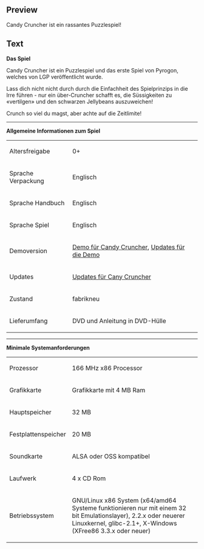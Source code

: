 ==Preview==
<p>Candy Cruncher ist ein rassantes Puzzlespiel!</p>

==Text==
<p><strong><strong><strong>Das Spiel</strong></strong><br /></strong></p>
<p>Candy Cruncher ist ein Puzzlespiel und das erste Spiel von Pyrogon, welches von LGP ver&ouml;ffentlicht wurde.</p>
<p>Lass dich nicht nicht durch durch die Einfachheit des Spielprinzips in die Irre f&uuml;hren - nur ein &uuml;ber-Cruncher schafft es, die S&uuml;ssigkeiten zu &laquo;vertilgen&raquo; und den schwarzen Jellybeans auszuweichen!</p>
<p></p>
<p>Crunch so viel du magst, aber achte auf die Zeitlimite!</p>
<hr />
<p><strong><strong><strong>Allgemeine Informationen zum Spiel</strong></strong><br /></strong></p>
<table border="0">
<tbody>
<tr>
<td>Altersfreigabe<br /></td>
<td>0+</td>
</tr>
<tr>
<td>Sprache Verpackung<br /></td>
<td>Englisch</td>
</tr>
<tr>
<td>Sprache Handbuch<br /></td>
<td>Englisch<br /></td>
</tr>
<tr>
<td>Sprache Spiel<br /></td>
<td>Englisch</td>
</tr>
<tr>
<td>Demoversion</td>
<td><a href="http://demofiles.linuxgamepublishing.com/candycruncher/">Demo f&uuml;r Candy Cruncher</a>, <a href="http://updatefiles.linuxgamepublishing.com/candycruncher/">Updates f&uuml;r die Demo</a></td>
</tr>
<tr>
<td>Updates</td>
<td><a href="http://updatefiles.linuxgamepublishing.com/candycruncher/">Updates f&uuml;r Cany Cruncher</a></td>
</tr>
<tr>
<td>Zustand<br /></td>
<td>fabrikneu<br /></td>
</tr>
<tr>
<td>Lieferumfang<br /></td>
<td>DVD und Anleitung in DVD-H&uuml;lle<br /></td>
</tr>
</tbody>
</table>
<p></p>
<hr />
<p><strong><strong><strong>Minimale Systemanforderungen</strong></strong><br /></strong></p>
<table border="0">
<tbody>
<tr>
<td>Prozessor<br /></td>
<td>166 MHz x86 Processor<br /></td>
</tr>
<tr>
<td>Grafikkarte<br /></td>
<td>Grafikkarte mit 4 MB Ram<br /></td>
</tr>
<tr>
<td>Hauptspeicher<br /></td>
<td>32 MB</td>
</tr>
<tr>
<td>Festplattenspeicher<br /></td>
<td>20 MB</td>
</tr>
<tr>
<td>Soundkarte<br /></td>
<td>ALSA oder OSS kompatibel<br /></td>
</tr>
<tr>
<td>Laufwerk<br /></td>
<td>4 x CD Rom<br /></td>
</tr>
<tr>
<td>Betriebssystem<br /></td>
<td>
<p>GNU/Linux x86 System (x64/amd64 Systeme funktionieren nur mit einem 32 bit Emulationslayer), 2.2.x oder neuerer Linuxkernel, glibc-2.1+, X-Windows (XFree86 3.3.x oder neuer)</p>
</td>
</tr>
</tbody>
</table>
<p></p>
